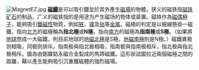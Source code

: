 [[File:MagnetEZ.jpg|left]]
'''[[磁鐵|磁鐵]]'''是可以吸引鐡並於其外產生[[磁場|磁場]]的物體。狭义的磁铁指[[磁铁矿|磁铁矿石]]的制品，广义的磁铁指的是用途为产生磁场的物体或装置。磁铁作為[[磁偶極子|磁偶極子]]，能夠吸引[[鐵磁性|鐵磁性]]物質，例如[[铁|铁]]、[[镍|镍]]及[[钴|钴]]等[[金属|金属]]。磁極的判定是以細線懸掛一磁鐵，指向[[北方|北方]]的磁極稱為'''指北極'''或'''N極'''，指向[[南方|南方]]的磁極為'''指南極'''或'''S極'''。（如果將[[地球|地球]]想成一大磁鐵，則目前地球的[[地磁北極|地磁北極]]是S極，[[地磁南極|地磁南極]]則是N極。）磁鐵異极则相吸，同极则排斥。指南极與指北极相吸，指南极與指南极相斥，指北极與指北极相斥。圖為由鋁鎳鈷永磁合金製成的馬蹄磁鐵。這形狀試圖拉近兩個磁極之間的距離，藉以產生能夠吸引沉重鐵磁體的強烈磁場。